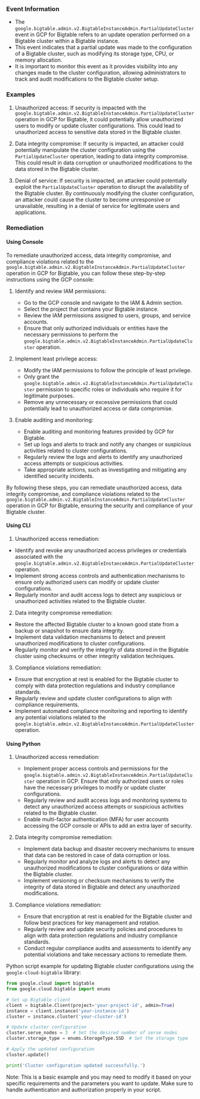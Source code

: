 
### Event Information

- The `google.bigtable.admin.v2.BigtableInstanceAdmin.PartialUpdateCluster` event in GCP for Bigtable refers to an update operation performed on a Bigtable cluster within a Bigtable instance.
- This event indicates that a partial update was made to the configuration of a Bigtable cluster, such as modifying its storage type, CPU, or memory allocation.
- It is important to monitor this event as it provides visibility into any changes made to the cluster configuration, allowing administrators to track and audit modifications to the Bigtable cluster setup.


### Examples

1. Unauthorized access: If security is impacted with the `google.bigtable.admin.v2.BigtableInstanceAdmin.PartialUpdateCluster` operation in GCP for Bigtable, it could potentially allow unauthorized users to modify or update cluster configurations. This could lead to unauthorized access to sensitive data stored in the Bigtable cluster.

2. Data integrity compromise: If security is impacted, an attacker could potentially manipulate the cluster configuration using the `PartialUpdateCluster` operation, leading to data integrity compromise. This could result in data corruption or unauthorized modifications to the data stored in the Bigtable cluster.

3. Denial of service: If security is impacted, an attacker could potentially exploit the `PartialUpdateCluster` operation to disrupt the availability of the Bigtable cluster. By continuously modifying the cluster configuration, an attacker could cause the cluster to become unresponsive or unavailable, resulting in a denial of service for legitimate users and applications.

### Remediation

#### Using Console

To remediate unauthorized access, data integrity compromise, and compliance violations related to the `google.bigtable.admin.v2.BigtableInstanceAdmin.PartialUpdateCluster` operation in GCP for Bigtable, you can follow these step-by-step instructions using the GCP console:

1. Identify and review IAM permissions: 
   - Go to the GCP console and navigate to the IAM & Admin section.
   - Select the project that contains your Bigtable instance.
   - Review the IAM permissions assigned to users, groups, and service accounts.
   - Ensure that only authorized individuals or entities have the necessary permissions to perform the `google.bigtable.admin.v2.BigtableInstanceAdmin.PartialUpdateCluster` operation.

2. Implement least privilege access:
   - Modify the IAM permissions to follow the principle of least privilege.
   - Only grant the `google.bigtable.admin.v2.BigtableInstanceAdmin.PartialUpdateCluster` permission to specific roles or individuals who require it for legitimate purposes.
   - Remove any unnecessary or excessive permissions that could potentially lead to unauthorized access or data compromise.

3. Enable auditing and monitoring:
   - Enable auditing and monitoring features provided by GCP for Bigtable.
   - Set up logs and alerts to track and notify any changes or suspicious activities related to cluster configurations.
   - Regularly review the logs and alerts to identify any unauthorized access attempts or suspicious activities.
   - Take appropriate actions, such as investigating and mitigating any identified security incidents.

By following these steps, you can remediate unauthorized access, data integrity compromise, and compliance violations related to the `google.bigtable.admin.v2.BigtableInstanceAdmin.PartialUpdateCluster` operation in GCP for Bigtable, ensuring the security and compliance of your Bigtable cluster.

#### Using CLI

1. Unauthorized access remediation:
- Identify and revoke any unauthorized access privileges or credentials associated with the `google.bigtable.admin.v2.BigtableInstanceAdmin.PartialUpdateCluster` operation.
- Implement strong access controls and authentication mechanisms to ensure only authorized users can modify or update cluster configurations.
- Regularly monitor and audit access logs to detect any suspicious or unauthorized activities related to the Bigtable cluster.

2. Data integrity compromise remediation:
- Restore the affected Bigtable cluster to a known good state from a backup or snapshot to ensure data integrity.
- Implement data validation mechanisms to detect and prevent unauthorized modifications to cluster configurations.
- Regularly monitor and verify the integrity of data stored in the Bigtable cluster using checksums or other integrity validation techniques.

3. Compliance violations remediation:
- Ensure that encryption at rest is enabled for the Bigtable cluster to comply with data protection regulations and industry compliance standards.
- Regularly review and update cluster configurations to align with compliance requirements.
- Implement automated compliance monitoring and reporting to identify any potential violations related to the `google.bigtable.admin.v2.BigtableInstanceAdmin.PartialUpdateCluster` operation.

#### Using Python

1. Unauthorized access remediation:
   - Implement proper access controls and permissions for the `google.bigtable.admin.v2.BigtableInstanceAdmin.PartialUpdateCluster` operation in GCP. Ensure that only authorized users or roles have the necessary privileges to modify or update cluster configurations.
   - Regularly review and audit access logs and monitoring systems to detect any unauthorized access attempts or suspicious activities related to the Bigtable cluster.
   - Enable multi-factor authentication (MFA) for user accounts accessing the GCP console or APIs to add an extra layer of security.

2. Data integrity compromise remediation:
   - Implement data backup and disaster recovery mechanisms to ensure that data can be restored in case of data corruption or loss.
   - Regularly monitor and analyze logs and alerts to detect any unauthorized modifications to cluster configurations or data within the Bigtable cluster.
   - Implement versioning or checksum mechanisms to verify the integrity of data stored in Bigtable and detect any unauthorized modifications.

3. Compliance violations remediation:
   - Ensure that encryption at rest is enabled for the Bigtable cluster and follow best practices for key management and rotation.
   - Regularly review and update security policies and procedures to align with data protection regulations and industry compliance standards.
   - Conduct regular compliance audits and assessments to identify any potential violations and take necessary actions to remediate them.

Python script example for updating Bigtable cluster configurations using the `google-cloud-bigtable` library:

```python
from google.cloud import bigtable
from google.cloud.bigtable import enums

# Set up Bigtable client
client = bigtable.Client(project='your-project-id', admin=True)
instance = client.instance('your-instance-id')
cluster = instance.cluster('your-cluster-id')

# Update cluster configuration
cluster.serve_nodes = 3  # Set the desired number of serve nodes
cluster.storage_type = enums.StorageType.SSD  # Set the storage type

# Apply the updated configuration
cluster.update()

print('Cluster configuration updated successfully.')
```

Note: This is a basic example and you may need to modify it based on your specific requirements and the parameters you want to update. Make sure to handle authentication and authorization properly in your script.

